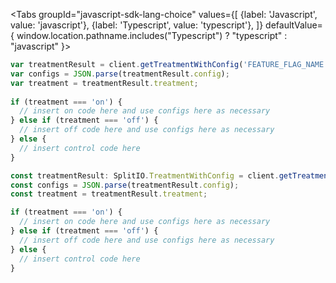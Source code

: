 
<Tabs
  groupId="javascript-sdk-lang-choice"
  values={[
    {label: 'Javascript', value: 'javascript'},
    {label: 'Typescript', value: 'typescript'},
  ]} defaultValue={ window.location.pathname.includes("Typescript") ? "typescript" : "javascript" }>
  <TabItem value="javascript">

```javascript
var treatmentResult = client.getTreatmentWithConfig('FEATURE_FLAG_NAME', attributes);
var configs = JSON.parse(treatmentResult.config);
var treatment = treatmentResult.treatment;
 
if (treatment === 'on') {
  // insert on code here and use configs here as necessary
} else if (treatment === 'off') {
  // insert off code here and use configs here as necessary
} else {
  // insert control code here
}
```

  </TabItem>
  <TabItem value="typescript">

```typescript
const treatmentResult: SplitIO.TreatmentWithConfig = client.getTreatmentWithConfig('FEATURE_FLAG_NAME', attributes);
const configs = JSON.parse(treatmentResult.config);
const treatment = treatmentResult.treatment;

if (treatment === 'on') {
  // insert on code here and use configs here as necessary
} else if (treatment === 'off') {
  // insert off code here and use configs here as necessary
} else {
  // insert control code here
}
```

  </TabItem>
</Tabs>